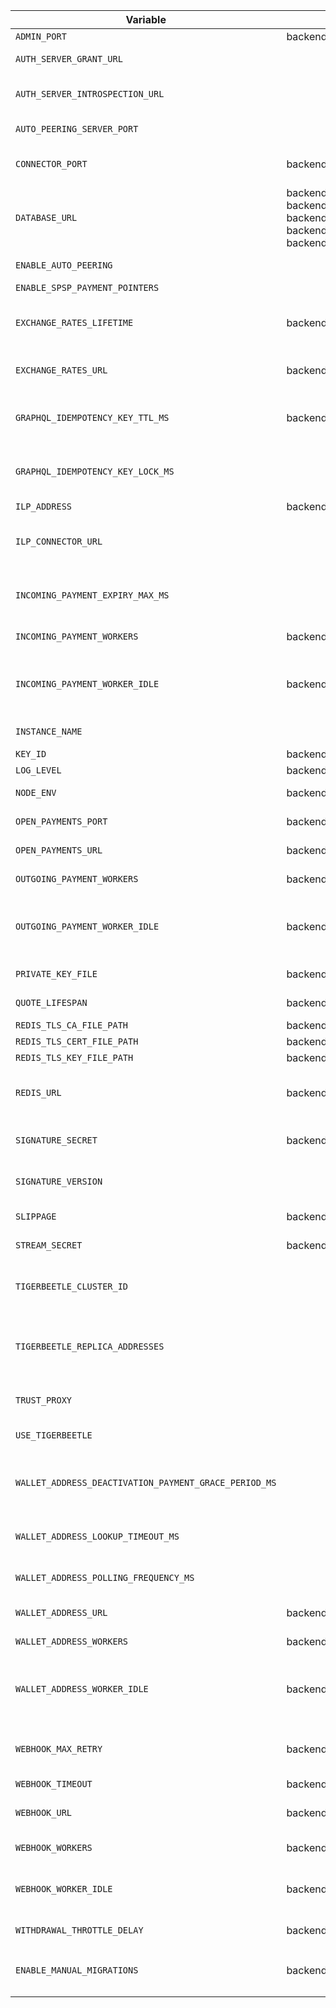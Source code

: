 
| Variable                                              | Helm Value Name                                                                                                                         | Default                                                     | Description                                                                                                                                                                                                |
| ----------------------------------------------------- | --------------------------------------------------------------------------------------------------------------------------------------- | ----------------------------------------------------------- | ---------------------------------------------------------------------------------------------------------------------------------------------------------------------------------------------------------- |
| `ADMIN_PORT`                                          | backend.port.admin                                                                                                                      | `3001`                                                      | Admin API GraphQL Server port                                                                                                                                                                              |
| `AUTH_SERVER_GRANT_URL`                               |                                                                                                                                         | `undefined`                                                 | endpoint on the Open Payments Auth Server to request a grant                                                                                                                                               |
| `AUTH_SERVER_INTROSPECTION_URL`                       |                                                                                                                                         | `undefined`                                                 | endpoint on the Open Payments Auth Server to introspect an access token                                                                                                                                    |
| `AUTO_PEERING_SERVER_PORT`                            |                                                                                                                                         | `3005`                                                      | If [auto-peering](/integration/deployment/playground/autopeering/) is enabled, its server will use this port                                                                                               |
| `CONNECTOR_PORT`                                      | backend.port.connector                                                                                                                  | `3002`                                                      | port of the ILP connector for for sending packets over ILP over HTTP                                                                                                                                       |
| `DATABASE_URL`                                        | backend.postgresql.host, backend.postgresql.port, backend.postgresql.username, backend.postgresql.database, backend.postgresql.password | `postgresql://postgres:password@localhost:5432/development` | Postgres database URL of database storing the resource data; For Helm, these components are provided individually.                                                                                         |
| `ENABLE_AUTO_PEERING`                                 |                                                                                                                                         | `false`                                                     | Flag to enable auto peering. View [documentation](/integration/deployment/playground/autopeering/).                                                                                                        |
| `ENABLE_SPSP_PAYMENT_POINTERS`                        |                                                                                                                                         | `true`                                                      | enables SPSP route                                                                                                                                                                                         |
| `EXCHANGE_RATES_LIFETIME`                             | backend.lifetime.exchangeRate                                                                                                           | `15_000`                                                    | time in milliseconds the exchange rates provided by the ASE via the EXCHANGE_RATES_URL are valid for                                                                                                       |
| `EXCHANGE_RATES_URL`                                  | backend.serviceUrls.EXCHANGE_RATES_URL                                                                                                  | `undefined`                                                 | endpoint on the Account Servicing Entity to request exchange rates                                                                                                                                         |
| `GRAPHQL_IDEMPOTENCY_KEY_TTL_MS`                      | backend.idempotencyTTL                                                                                                                  | `86400000`                                                  | TTL in milliseconds for idempotencyKey on GraphQL mutations (Admin API). Default: 24hrs                                                                                                                    |
| `GRAPHQL_IDEMPOTENCY_KEY_LOCK_MS`                     |                                                                                                                                         | `2000`                                                      | TTL in milliseconds for idempotencyKey concurrency lock on GraphQL mutations (Admin API)                                                                                                                   |
| `ILP_ADDRESS`                                         | backend.ilp.address                                                                                                                     | `undefined`                                                 | ILP address of this Rafiki instance                                                                                                                                                                        |
| `ILP_CONNECTOR_URL`                                   |                                                                                                                                         | `undefined`                                                 | The ILP connector address where ILP packets are received. Communicated during [auto-peering](/integration/deployment/playground/autopeering/)                                                              |
| `INCOMING_PAYMENT_EXPIRY_MAX_MS`                      |                                                                                                                                         | `2592000000`                                                | Maximum milliseconds into the future incoming payments expiry can be set to on creation. Default: 30 days                                                                                                  |
| `INCOMING_PAYMENT_WORKERS`                            | backend.workers.incomingPayment                                                                                                         | `1`                                                         | number of workers processing incoming payment requests                                                                                                                                                     |
| `INCOMING_PAYMENT_WORKER_IDLE`                        | backend.workerIdle                                                                                                                      | `200`                                                       | time in milliseconds that INCOMING_PAYMENT_WORKERS will wait until they check an empty incoming payment request queue again                                                                                |
| `INSTANCE_NAME`                                       |                                                                                                                                         | `undefined`                                                 | this Rafiki instance's name used to communicate for [auto-peering](/integration/deployment/playground/autopeering/)                                                                                        |
| `KEY_ID`                                              | backend.key.id                                                                                                                          | `undefined`                                                 | this Rafiki instance's client key id                                                                                                                                                                       |
| `LOG_LEVEL`                                           | backend.logLevel                                                                                                                        | `info`                                                      | [Pino Log Level](https://getpino.io/#/docs/api?id=levels)                                                                                                                                                  |
| `NODE_ENV`                                            | backend.nodeEnv                                                                                                                         | `development`                                               | node environment, `development`, `test`, or `production`                                                                                                                                                   |
| `OPEN_PAYMENTS_PORT`                                  | backend.port.openPayments                                                                                                               | `3003`                                                      | port of the Open Payments resource server port                                                                                                                                                             |
| `OPEN_PAYMENTS_URL`                                   | backend.serviceUrls.OPEN_PAYMENTS_URL                                                                                                   | `undefined`                                                 | public endpoint of this Open Payments Resource Server                                                                                                                                                      |
| `OUTGOING_PAYMENT_WORKERS`                            | backend.workers.outgoingPayment                                                                                                         | `4`                                                         | number of workers processing outgoing payment requests                                                                                                                                                     |
| `OUTGOING_PAYMENT_WORKER_IDLE`                        | backend.workerIdle                                                                                                                      | `200`                                                       | time in milliseconds that OUTGOING_PAYMENT_WORKERS will wait until they check an empty outgoing payment request queue again                                                                                |
| `PRIVATE_KEY_FILE`                                    | backend.key.file                                                                                                                        | `undefined`                                                 | the path to this Rafiki instance's client private key                                                                                                                                                      |
| `QUOTE_LIFESPAN`                                      | backend.lifetime.quote                                                                                                                  | `5 * 60_000`                                                | time in milliseconds an Open Payments quote is valid for                                                                                                                                                   |
| `REDIS_TLS_CA_FILE_PATH`                              | backend.redis.tlsCaFile                                                                                                                 | `''`                                                        | [Redis TLS config](https://redis.io/docs/management/security/encryption/)                                                                                                                                  |
| `REDIS_TLS_CERT_FILE_PATH`                            | backend.redis.tlsCertFile                                                                                                               | `''`                                                        | [Redis TLS config](https://redis.io/docs/management/security/encryption/)                                                                                                                                  |
| `REDIS_TLS_KEY_FILE_PATH`                             | backend.redis.tlsKeyFile                                                                                                                | `''`                                                        | [Redis TLS config](https://redis.io/docs/management/security/encryption/)                                                                                                                                  |
| `REDIS_URL`                                           | backend.redis.host, backend.redis.port                                                                                                  | `redis://127.0.0.1:6379`                                    | Redis URL of database handling ILP packet data URL; For Helm, these components are provided individually.                                                                                                  |
| `SIGNATURE_SECRET`                                    | backend.quoteSignatureSecret                                                                                                            | `undefined`                                                 | secret to generate request header signatures for webhook event requests                                                                                                                                    |
| `SIGNATURE_VERSION`                                   |                                                                                                                                         | `1`                                                         | version number to generate request header signatures for webhook event requests                                                                                                                            |
| `SLIPPAGE`                                            | backend.ilp.slippage                                                                                                                    | `0.01`                                                      | accepted ILP rate fluctuation, default 1%                                                                                                                                                                  |
| `STREAM_SECRET`                                       | backend.ilp.streamSecret                                                                                                                | undefined                                                   | seed secret to generate shared STREAM secrets                                                                                                                                                              |
| `TIGERBEETLE_CLUSTER_ID`                              |                                                                                                                                         | `0`                                                         | Tigerbeetle cluster ID picked by the system that starts the TigerBeetle cluster to create a [Tigerbeetle client](https://docs.tigerbeetle.com/clients/node#creating-a-client)                              |
| `TIGERBEETLE_REPLICA_ADDRESSES`                       |                                                                                                                                         | `3004`                                                      | Tigerbeetle replica addresses for all replicas in the cluster, which are comma separated IP addresses/ports, to create a [Tigerbeetle client](https://docs.tigerbeetle.com/clients/node#creating-a-client) |
| `TRUST_PROXY`                                         |                                                                                                                                         | `false`                                                     | flag to use X-Forwarded-Proto header to determine if connections is secure                                                                                                                                 |
| `USE_TIGERBEETLE`                                     |                                                                                                                                         | `true`                                                      | flag - use TigerBeetle or Postgres for accounting                                                                                                                                                          |
| `WALLET_ADDRESS_DEACTIVATION_PAYMENT_GRACE_PERIOD_MS` |                                                                                                                                         | `86400000`                                                  | time in milliseconds into the future to set expiration of open incoming payments when deactivating wallet address. Default: 1 days                                                                         |
| `WALLET_ADDRESS_LOOKUP_TIMEOUT_MS`                    |                                                                                                                                         | `1500`                                                      | time in milliseconds the ASE has to create a missing wallet address until timeout                                                                                                                          |
| `WALLET_ADDRESS_POLLING_FREQUENCY_MS`                 |                                                                                                                                         | `100`                                                       | frequency of polling while waiting for ASE to create a missing wallet address                                                                                                                              |
| `WALLET_ADDRESS_URL`                                  | backend.serviceUrls.WALLET_ADDRESS_URL                                                                                                  | `http://127.0.0.1:3001/.well-known/pay`                     | this Rafiki instance's internal wallet address                                                                                                                                                             |
| `WALLET_ADDRESS_WORKERS`                              | backend.workers.walletAddress                                                                                                           | `1`                                                         | number of workers processing wallet address requests                                                                                                                                                       |
| `WALLET_ADDRESS_WORKER_IDLE`                          | backend.workerIdle                                                                                                                      | `200`                                                       | time in milliseconds that WALLET_ADDRESS_WORKERS will wait until they check an empty wallet address request queue again                                                                                    |
| `WEBHOOK_MAX_RETRY`                                   | backend.webhookMaxRetry                                                                                                                 | `10`                                                        | maximum number of times Rafiki backend retries sending a certain webhook event to the configured WEBHOOK_URL                                                                                               |
| `WEBHOOK_TIMEOUT`                                     | backend.lifetime.webhook                                                                                                                | `2000`                                                      | milliseconds                                                                                                                                                                                               |
| `WEBHOOK_URL`                                         | backend.serviceUrls.WEBHOOK_URL                                                                                                         | `undefined`                                                 | endpoint on the Account Servicing Entity that consumes webhook events                                                                                                                                      |
| `WEBHOOK_WORKERS`                                     | backend.workers.webhook                                                                                                                 | `1`                                                         | number of workers processing webhook events                                                                                                                                                                |
| `WEBHOOK_WORKER_IDLE`                                 | backend.workerIdle                                                                                                                      | `200`                                                       | time in milliseconds that WEBHOOK_WORKERS will wait until they check an empty webhook event queue again                                                                                                    |
| `WITHDRAWAL_THROTTLE_DELAY`                           | backend.withdrawalThrottleDelay                                                                                                         | `undefined`                                                 | delay in liquidity withdrawal processing                                                                                                                                                                   |
| `ENABLE_MANUAL_MIGRATIONS`                            | backend.enableManualMigrations                                                                                                          | `false`                                                     | When set to true, user needs to run database manually with command `npm run knex -- migrate:latest --env production`                                                                                       |
